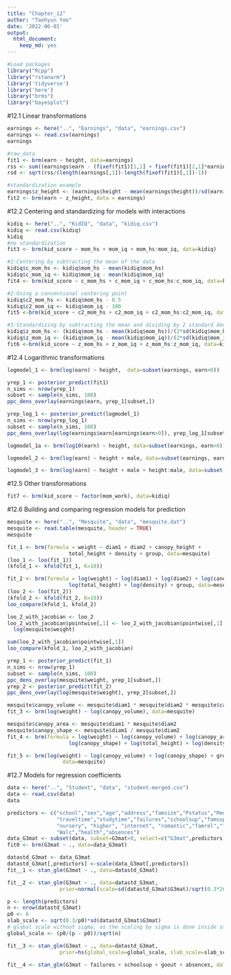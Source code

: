 ```yaml
---
title: "Chapter_12"
author: "Taehyun Yoo"
date: '2022-06-01'
output: 
  html_document: 
    keep_md: yes
---
```


```r
#Load packages
library("Rcpp")
library("rstanarm")
library('tidyverse')
library('here')
library("brms")
library("bayesplot")
```

#12.1 Linear transformations
```r
earnings <- here("..", "Earnings", "data", "earnings.csv")
earnings <- read.csv(earnings)
earnings

#raw_data
fit1 <- brm(earn ~ height, data=earnings)
rss <- sum((earnings$earn - (fixef(fit1)[1,1] + fixef(fit1)[2,1]*earnings$height)) ^ 2, na.rm = TRUE)
rsd <- sqrt(rss/(length(earnings[,1])-length(fixef(fit1)[,1])-1))

#standardization example
earnings$z_height <- (earnings$height - mean(earnings$height))/sd(earnings$height)
fit2 <- brm(earn ~ z_height, data = earnings)
```

#12.2 Centering and standardizing for models with interactions
```r
kidiq <- here("..", "KidIQ", "data", "kidiq.csv")
kidiq <- read.csv(kidiq)
kidiq
#no standardization
fit3 <- brm(kid_score ~ mom_hs + mom_iq + mom_hs:mom_iq, data=kidiq)

#1:Centering by subtracting the mean of the data
kidiq$c_mom_hs <- kidiq$mom_hs - mean(kidiq$mom_hs)
kidiq$c_mom_iq <- kidiq$mom_iq - mean(kidiq$mom_iq)
fit4 <- brm(kid_score ~ c_mom_hs + c_mom_iq + c_mom_hs:c_mom_iq, data=kidiq)

#2:Using a conventional centering point
kidiq$c2_mom_hs <- kidiq$mom_hs - 0.5
kidiq$c2_mom_iq <- kidiq$mom_iq - 100
fit5 <-brm(kid_score ~ c2_mom_hs + c2_mom_iq + c2_mom_hs:c2_mom_iq, data=kidiq)

#3:Standardizing by subtracting the mean and dividing by 2 standard deviations
kidiq$z_mom_hs <- (kidiq$mom_hs - mean(kidiq$mom_hs))/(2*sd(kidiq$mom_hs))
kidiq$z_mom_iq <- (kidiq$mom_iq - mean(kidiq$mom_iq))/(2*sd(kidiq$mom_iq))
fit6 <-brm(kid_score ~ z_mom_hs + z_mom_iq + z_mom_hs:z_mom_iq, data=kidiq)
```

#12.4 Logarithmic transformations
```r
logmodel_1 <- brm(log(earn) ~ height,  data=subset(earnings, earn>0))

yrep_1 <- posterior_predict(fit1)
n_sims <- nrow(yrep_1)
subset <- sample(n_sims, 100)
ppc_dens_overlay(earnings$earn, yrep_1[subset,])

yrep_log_1 <- posterior_predict(logmodel_1)
n_sims <- nrow(yrep_log_1)
subset <- sample(n_sims, 100)
ppc_dens_overlay(log(earnings$earn[earnings$earn>0]), yrep_log_1[subset,])

logmodel_1a <- brm(log10(earn) ~ height, data=subset(earnings, earn>0))

logmodel_2 <- brm(log(earn) ~ height + male, data=subset(earnings, earn>0))

logmodel_3 <- brm(log(earn) ~ height + male + height:male, data=subset(earnings, earn>0))
```

#12.5 Other transformations
```r
fit7 <- brm(kid_score ~ factor(mom_work), data=kidiq)
```

#12.6 Building and comparing regression models for prediction
```r
mesquite <- here("..", "Mesquite", "data", "mesquite.dat")
mesquite <- read.table(mesquite, header = TRUE)
mesquite

fit_1 <- brm(formula = weight ~ diam1 + diam2 + canopy_height +
                    total_height + density + group, data=mesquite)
(loo_1 <- loo(fit_1))
(kfold_1 <- kfold(fit_1, K=10))

fit_2 <- brm(formula = log(weight) ~ log(diam1) + log(diam2) + log(canopy_height) +
                    log(total_height) + log(density) + group, data=mesquite)
(loo_2 <- loo(fit_2))
(kfold_2 <- kfold(fit_2, K=10))
loo_compare(kfold_1, kfold_2)

loo_2_with_jacobian <- loo_2
loo_2_with_jacobian$pointwise[,1] <- loo_2_with_jacobian$pointwise[,1] -
  log(mesquite$weight)

sum(loo_2_with_jacobian$pointwise[,1])
loo_compare(kfold_1, loo_2_with_jacobian)

yrep_1 <- posterior_predict(fit_1)
n_sims <- nrow(yrep_1)
subset <- sample(n_sims, 100)
ppc_dens_overlay(mesquite$weight, yrep_1[subset,])
yrep_2 <- posterior_predict(fit_2)
ppc_dens_overlay(log(mesquite$weight), yrep_2[subset,])

mesquite$canopy_volume <- mesquite$diam1 * mesquite$diam2 * mesquite$canopy_height
fit_3 <- brm(log(weight) ~ log(canopy_volume), data=mesquite)

mesquite$canopy_area <- mesquite$diam1 * mesquite$diam2
mesquite$canopy_shape <- mesquite$diam1 / mesquite$diam2
fit_4 <- brm(formula = log(weight) ~ log(canopy_volume) + log(canopy_area) +
                    log(canopy_shape) + log(total_height) + log(density) + group, data=mesquite)

fit_5 <- brm(log(weight) ~ log(canopy_volume) + log(canopy_shape) + group,
                  data=mesquite)
```

#12.7 Models for regression coefficients
```r
data <- here("..", "Student", "data", "student-merged.csv")
data <- read.csv(data)
data

predictors <- c("school","sex","age","address","famsize","Pstatus","Medu","Fedu",
                "traveltime","studytime","failures","schoolsup","famsup","paid","activities",
                "nursery", "higher", "internet", "romantic","famrel","freetime","goout","Dalc",
                "Walc","health","absences")
data_G3mat <- subset(data, subset=G3mat>0, select=c("G3mat",predictors))
fit0 <- brm(G3mat ~ ., data=data_G3mat)

datastd_G3mat <- data_G3mat
datastd_G3mat[,predictors] <-scale(data_G3mat[,predictors])
fit__1 <- stan_glm(G3mat ~ ., data=datastd_G3mat)

fit__2 <- stan_glm(G3mat ~ ., data=datastd_G3mat,
                 prior=normal(scale=sd(datastd_G3mat$G3mat)/sqrt(0.3*26)))

p <- length(predictors)
n <- nrow(datastd_G3mat)
p0 <- 6
slab_scale <- sqrt(0.3/p0)*sd(datastd_G3mat$G3mat)
# global scale without sigma, as the scaling by sigma is done inside stan_glm
global_scale <- (p0/(p - p0))/sqrt(n)

fit__3 <- stan_glm(G3mat ~ ., data=datastd_G3mat,
                 prior=hs(global_scale=global_scale, slab_scale=slab_scale))

fit__4 <- stan_glm(G3mat ~ failures + schoolsup + goout + absences, data=datastd_G3mat)
```